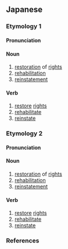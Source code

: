==Japanese==

===Etymology 1===
{{ja-kanjitab|ふく|けん|k1=ふっ|yomi=o}}

====Pronunciation====
{{ja-pron|yomi=kanon|ふっけん|acc=0|acc_ref=DJR}}

====Noun====
{{ja-noun|ふっけん|hhira=ふくけん}}

# [[restoration]] of [[rights]]
# [[rehabilitation]]
# [[reinstatement]]

====Verb====
{{ja-verb-suru|ふっけん|hhira=ふくけん}}

# [[restore]] [[rights]]
# [[rehabilitate]]
# [[reinstate]]

===Etymology 2===
{{ja-kanjitab|ふく|けん|yomi=o}}

====Pronunciation====
{{ja-pron|yomi=kanon|ふくけん|acc=0|acc_ref=DJR}}

====Noun====
{{ja-noun|ふくけん}}

# [[restoration]] of [[rights]]
# [[rehabilitation]]
# [[reinstatement]]

====Verb====
{{ja-verb-suru|ふくけん}}

# [[restore]] [[rights]]
# [[rehabilitate]]
# [[reinstate]]

===References===
<references/>